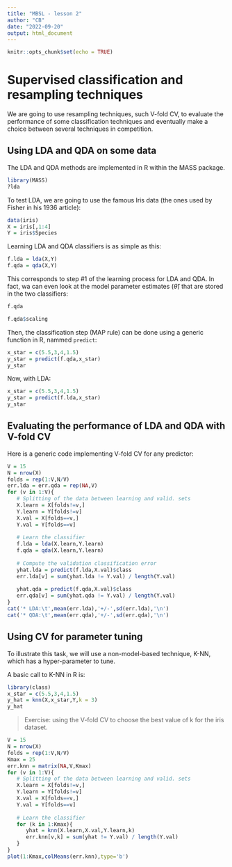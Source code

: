 ```yaml
---
title: "MBSL - lesson 2"
author: "CB"
date: "2022-09-20"
output: html_document
---
```


```r
knitr::opts_chunk$set(echo = TRUE)
```

# Supervised classification and resampling techniques

We are going to use resampling techniques, such V-fold CV, to evaluate the performance of some classification techniques and eventually make a choice between several techniques in competition.

## Using LDA and QDA on some data

The LDA and QDA methods are implemented in R within the MASS package.

```r
library(MASS)
?lda
```

To test LDA, we are going to use the famous Iris data (the ones used by Fisher in his 1936 article):

```r
data(iris)
X = iris[,1:4]
Y = iris$Species
```

Learning LDA and QDA classifiers is as simple as this:

```r
f.lda = lda(X,Y)
f.qda = qda(X,Y)
```

This corresponds to step #1 of the learning process for LDA and QDA. In fact, wa can even look at the model parameter estimates ($\hat\theta$) that are stored in the two classifiers:

```r
f.qda
```

```r
f.qda$scaling
```

Then, the classification step (MAP rule) can be done using a generic function in R, nammed `predict`:

```r
x_star = c(5.5,3,4,1.5)
y_star = predict(f.qda,x_star)
y_star
```

Now, with LDA:

```r
x_star = c(5.5,3,4,1.5)
y_star = predict(f.lda,x_star)
y_star
```

## Evaluating the performance of LDA and QDA with V-fold CV

Here is a generic code implementing V-fold CV for any predictor:

```r
V = 15
N = nrow(X)
folds = rep(1:V,N/V)
err.lda = err.qda = rep(NA,V) 
for (v in 1:V){
   # Splitting of the data between learning and valid. sets
   X.learn = X[folds!=v,]
   Y.learn = Y[folds!=v]
   X.val = X[folds==v,]
   Y.val = Y[folds==v]
   
   # Learn the classifier
   f.lda = lda(X.learn,Y.learn)
   f.qda = qda(X.learn,Y.learn)
   
   # Compute the validation classification error
   yhat.lda = predict(f.lda,X.val)$class
   err.lda[v] = sum(yhat.lda != Y.val) / length(Y.val)
   
   yhat.qda = predict(f.qda,X.val)$class
   err.qda[v] = sum(yhat.qda != Y.val) / length(Y.val)
}
cat('* LDA:\t',mean(err.lda),'+/-',sd(err.lda),'\n')
cat('* QDA:\t',mean(err.qda),'+/-',sd(err.qda),'\n')
```

## Using CV for parameter tuning

To illustrate this task, we will use a non-model-based technique, K-NN, which has a hyper-parameter to tune.

A basic call to K-NN in R is:

```r
library(class)
x_star = c(5.5,3,4,1.5)
y_hat = knn(X,x_star,Y,k = 3)
y_hat
```

> Exercise: using the V-fold CV to choose the best value of k for the iris dataset.

```r
V = 15
N = nrow(X)
folds = rep(1:V,N/V)
Kmax = 25
err.knn = matrix(NA,V,Kmax) 
for (v in 1:V){
   # Splitting of the data between learning and valid. sets
   X.learn = X[folds!=v,]
   Y.learn = Y[folds!=v]
   X.val = X[folds==v,]
   Y.val = Y[folds==v]
   
   # Learn the classifier
   for (k in 1:Kmax){
      yhat = knn(X.learn,X.val,Y.learn,k)
      err.knn[v,k] = sum(yhat != Y.val) / length(Y.val)
   }
}
plot(1:Kmax,colMeans(err.knn),type='b')
```
